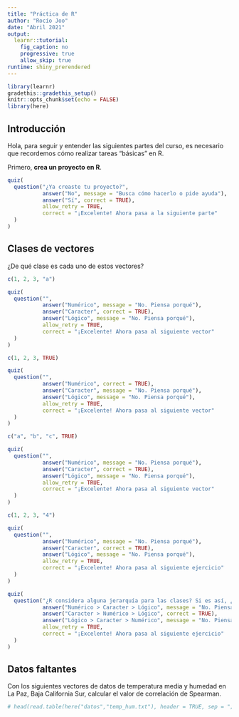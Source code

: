```yaml
---
title: "Práctica de R"
author: "Rocío Joo"
date: "Abril 2021"
output: 
  learnr::tutorial:
    fig_caption: no
    progressive: true
    allow_skip: true
runtime: shiny_prerendered
---
```


```r
library(learnr)
gradethis::gradethis_setup()
knitr::opts_chunk$set(echo = FALSE)
library(here)
```


## Introducción

Hola, para seguir y entender las siguientes partes del curso, es necesario que
recordemos cómo realizar tareas "básicas" en R. 

Primero, **crea un proyecto en R**. 

```r
quiz(
  question("¿Ya creaste tu proyecto?",
           answer("No", message = "Busca cómo hacerlo o pide ayuda"),
           answer("Sí", correct = TRUE),
           allow_retry = TRUE,
           correct = "¡Excelente! Ahora pasa a la siguiente parte"
  )
)
```  

## Clases de vectores

¿De qué clase es cada uno de estos vectores?

```r
c(1, 2, 3, "a")
```

```r
quiz(
  question("",
           answer("Numérico", message = "No. Piensa porqué"),
           answer("Caracter", correct = TRUE),
           answer("Lógico", message = "No. Piensa porqué"),
           allow_retry = TRUE,
           correct = "¡Excelente! Ahora pasa al siguiente vector"
  )
)
```  

```r
c(1, 2, 3, TRUE)
```

```r
quiz(
  question("",
           answer("Numérico", correct = TRUE),
           answer("Caracter", message = "No. Piensa porqué"),
           answer("Lógico", message = "No. Piensa porqué"),
           allow_retry = TRUE,
           correct = "¡Excelente! Ahora pasa al siguiente vector"
  )
)
```  

```r
c("a", "b", "c", TRUE)
```

```r
quiz(
  question("",
           answer("Numérico", message = "No. Piensa porqué"),
           answer("Caracter", correct = TRUE),
           answer("Lógico", message = "No. Piensa porqué"),
           allow_retry = TRUE,
           correct = "¡Excelente! Ahora pasa al siguiente vector"
  )
)
```  

```r
c(1, 2, 3, "4")
```


```r
quiz(
  question("",
           answer("Numérico", message = "No. Piensa porqué"),
           answer("Caracter", correct = TRUE),
           answer("Lógico", message = "No. Piensa porqué"),
           allow_retry = TRUE,
           correct = "¡Excelente! Ahora pasa al siguiente ejercicio"
  )
)
```  

```r
quiz(
  question("¿R considera alguna jerarquía para las clases? Si es así, ¿cuál sería? ",
           answer("Numérico > Caracter > Lógico", message = "No. Piensa porqué"),
           answer("Caracter > Numérico > Lógico", correct = TRUE),
           answer("Lógico > Caracter > Numérico", message = "No. Piensa porqué"),
           allow_retry = TRUE,
           correct = "¡Excelente! Ahora pasa al siguiente ejercicio"
  )
)
```  


## Datos faltantes

Con los siguientes vectores de datos de temperatura media y humedad en La Paz,
Baja California Sur, calcular el valor de correlación de Spearman.



```r
# head(read.table(here("datos","temp_hum.txt"), header = TRUE, sep = ";"))
```



